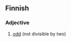 ==Finnish==

===Adjective===
{{infl|fi|adjective}}

# [[odd]] (not divisible by two)

{{tbot entry|Finnish|odd|2007|November}}
